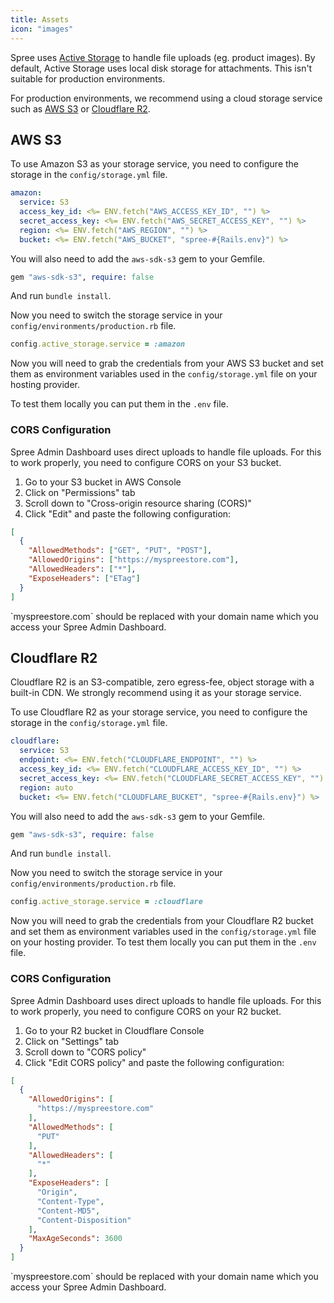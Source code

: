 ```yaml
---
title: Assets
icon: "images"
---
```


Spree uses [Active Storage](https://guides.rubyonrails.org/active_storage_overview.html) to handle file uploads (eg. product images). By default, Active Storage uses local disk storage for attachments. This isn't suitable for production environments.

For production environments, we recommend using a cloud storage service such as [AWS S3](https://aws.amazon.com/s3/) or [Cloudflare R2](https://www.cloudflare.com/r2/).

## AWS S3

To use Amazon S3 as your storage service, you need to configure the storage in the `config/storage.yml` file.

```yaml
amazon:
  service: S3
  access_key_id: <%= ENV.fetch("AWS_ACCESS_KEY_ID", "") %>
  secret_access_key: <%= ENV.fetch("AWS_SECRET_ACCESS_KEY", "") %>
  region: <%= ENV.fetch("AWS_REGION", "") %>
  bucket: <%= ENV.fetch("AWS_BUCKET", "spree-#{Rails.env}") %>
```

You will also need to add the `aws-sdk-s3` gem to your Gemfile.

```ruby
gem "aws-sdk-s3", require: false
```

And run `bundle install`.

Now you need to switch the storage service in your `config/environments/production.rb` file.

```ruby
config.active_storage.service = :amazon
```

Now you will need to grab the credentials from your AWS S3 bucket and set them as environment variables used in the `config/storage.yml` file on your hosting provider.

To test them locally you can put them in the `.env` file.

### CORS Configuration

Spree Admin Dashboard uses direct uploads to handle file uploads. For this to work properly, you need to configure CORS on your S3 bucket.

1. Go to your S3 bucket in AWS Console
2. Click on "Permissions" tab
3. Scroll down to "Cross-origin resource sharing (CORS)"
4. Click "Edit" and paste the following configuration:

```json
[
  {
    "AllowedMethods": ["GET", "PUT", "POST"],
    "AllowedOrigins": ["https://myspreestore.com"],
    "AllowedHeaders": ["*"],
    "ExposeHeaders": ["ETag"]
  }
]
```

<Info>
`myspreestore.com` should be replaced with your domain name which you access your Spree Admin Dashboard.
</Info>

## Cloudflare R2

Cloudflare R2 is an S3-compatible, zero egress-fee, object storage with a built-in CDN. We strongly recommend using it as your storage service.

To use Cloudflare R2 as your storage service, you need to configure the storage in the `config/storage.yml` file.

```yaml
cloudflare:
  service: S3
  endpoint: <%= ENV.fetch("CLOUDFLARE_ENDPOINT", "") %>
  access_key_id: <%= ENV.fetch("CLOUDFLARE_ACCESS_KEY_ID", "") %>
  secret_access_key: <%= ENV.fetch("CLOUDFLARE_SECRET_ACCESS_KEY", "") %>
  region: auto
  bucket: <%= ENV.fetch("CLOUDFLARE_BUCKET", "spree-#{Rails.env}") %>
```

You will also need to add the `aws-sdk-s3` gem to your Gemfile.

```ruby
gem "aws-sdk-s3", require: false
```

And run `bundle install`.

Now you need to switch the storage service in your `config/environments/production.rb` file.

```ruby
config.active_storage.service = :cloudflare
```

Now you will need to grab the credentials from your Cloudflare R2 bucket and set them as environment variables used in the `config/storage.yml` file on your hosting provider.
To test them locally you can put them in the `.env` file.

### CORS Configuration

Spree Admin Dashboard uses direct uploads to handle file uploads. For this to work properly, you need to configure CORS on your R2 bucket.

1. Go to your R2 bucket in Cloudflare Console
2. Click on "Settings" tab
3. Scroll down to "CORS policy"
4. Click "Edit CORS policy" and paste the following configuration:

```json
[
  {
    "AllowedOrigins": [
      "https://myspreestore.com"
    ],
    "AllowedMethods": [
      "PUT"
    ],
    "AllowedHeaders": [
      "*"
    ],
    "ExposeHeaders": [
      "Origin",
      "Content-Type",
      "Content-MD5",
      "Content-Disposition"
    ],
    "MaxAgeSeconds": 3600
  }
]
```

<Info>
`myspreestore.com` should be replaced with your domain name which you access your Spree Admin Dashboard.
</Info>